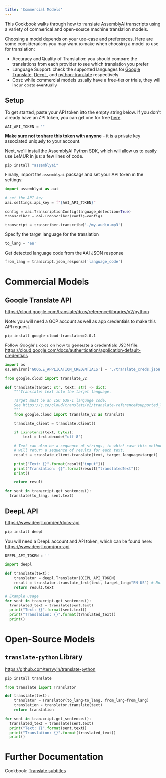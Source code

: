 ```yaml
---
title: 'Commercial Models'
---
```





This Cookbook walks through how to translate AssemblyAI transcripts using a variety of commerical and open-source machine translation models.

Choosing a model depends on your use-case and preferences. Here are some considerations you may want to make when choosing a model to use for translation:

- Accuracy and Quality of Translation: you should compare the translations from each provider to see which translation you prefer
- Language Support: check the supported languages for [Google Translate](https://cloud.google.com/translate/docs/languages), [DeepL](https://www.deepl.com/docs-api/translate-text), and [python-translate](https://github.com/terryyin/translate-python) respectively
- Cost: while commercial models usually have a free-tier or trials, they will incur costs eventually



## Setup


To get started, paste your API token into the empty string below. If you don't already have an API token, you can get one for free [here](https://www.assemblyai.com/dashboard/signup).


```python
AAI_API_TOKEN = ""
```

**Make sure not to share this token with anyone** - it is a private key associated uniquely to your account.


Next, we'll install the AssemblyAI Python SDK, which will allow us to easily use LeMUR in just a few lines of code.


```bash
pip install "assemblyai"
```

Finally, import the `assemblyai` package and set your API token in the settings:


```python
import assemblyai as aai

# set the API key
aai.settings.api_key = f"{AAI_API_TOKEN}"
```

```python
config = aai.TranscriptionConfig(language_detection=True)
transcriber = aai.Transcriber(config=config)

transcript = transcriber.transcribe('./my-audio.mp3')
```

Specify the target language for the translation



```python
to_lang = 'en'
```

Get detected language code from the AAI JSON response


```python
from_lang = transcript.json_response['language_code']
```

# Commercial Models


## Google Translate API

https://cloud.google.com/translate/docs/reference/libraries/v2/python

Note: you will need a GCP account as well as app credentials to make this API request.


```bash
pip install google-cloud-translate==2.0.1
```

Follow Google's docs on how to generate a credentials JSON file: https://cloud.google.com/docs/authentication/application-default-credentials


```python
import os
os.environ['GOOGLE_APPLICATION_CREDENTIALS'] = './translate_creds.json'
```

```python
from google.cloud import translate_v2

def translate(target: str, text: str) -> dict:
    """Translates text into the target language.

    Target must be an ISO 639-1 language code.
    See https://g.co/cloud/translate/v2/translate-reference#supported_languages
    """
    from google.cloud import translate_v2 as translate

    translate_client = translate.Client()

    if isinstance(text, bytes):
        text = text.decode("utf-8")

    # Text can also be a sequence of strings, in which case this method
    # will return a sequence of results for each text.
    result = translate_client.translate(text, target_language=target)

    print("Text: {}".format(result["input"]))
    print("Translation: {}".format(result["translatedText"]))
    print()

    return result

for sent in transcript.get_sentences():
  translate(to_lang, sent.text)
```

## DeepL API

https://www.deepl.com/en/docs-api


```bash
pip install deepl
```

You will need a DeepL account and API token, which can be found here: https://www.deepl.com/pro-api


```python
DEEPL_API_TOKEN = ''
```

```python
import deepl

def translate(text):
    translator = deepl.Translator(DEEPL_API_TOKEN)
    result = translator.translate_text(text, target_lang="EN-US") # Note: DeepL requires more formal language code
    return result.text

# Example usage
for sent in transcript.get_sentences():
  translated_text = translate(sent.text)
  print("Text: {}".format(sent.text))
  print("Translation: {}".format(translated_text))
  print()
```

# Open-Source Models


## `translate-python` Library

https://github.com/terryyin/translate-python




```bash
pip install translate
```

```python
from translate import Translator

def translate(text):
    translator = Translator(to_lang=to_lang, from_lang=from_lang)
    translation = translator.translate(text)
    return translation

for sent in transcript.get_sentences():
  translated_text = translate(sent.text)
  print("Text: {}".format(sent.text))
  print("Translation: {}".format(translated_text))
  print()
```

# Further Documentation
Cookbook: [Translate subtitles](https://github.com/AssemblyAI/cookbook/blob/master/core-transcription/translate_subtitles.ipynb)

